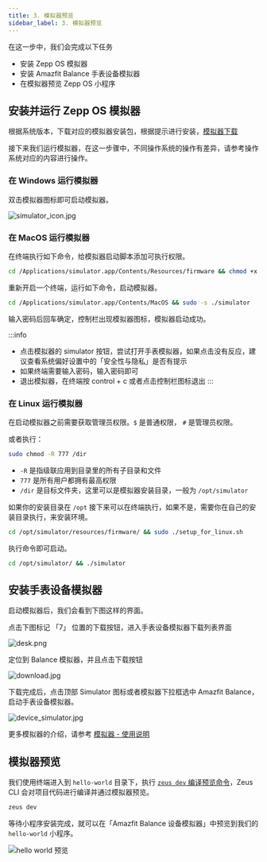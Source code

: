 ```yaml
---
title: 3. 模拟器预览
sidebar_label: 3. 模拟器预览
---
```


在这一步中，我们会完成以下任务

- 安装 Zepp OS 模拟器
- 安装 Amazfit Balance 手表设备模拟器
- 在模拟器预览 Zepp OS 小程序

## 安装并运行 Zepp OS 模拟器

根据系统版本，下载对应的模拟器安装包，根据提示进行安装，[模拟器下载](../tools/simulator/download.md)

接下来我们运行模拟器，在这一步骤中，不同操作系统的操作有差异，请参考操作系统对应的内容进行操作。

### 在 Windows 运行模拟器

双击模拟器图标即可启动模拟器。

![simulator_icon.jpg](/img/simulator/simulator_icon.jpg)

### 在 MacOS 运行模拟器

在终端执行如下命令，给模拟器启动脚本添加可执行权限。

```sh
cd /Applications/simulator.app/Contents/Resources/firmware && chmod +x ./start_qemu.sh
```

重新开启一个终端，运行如下命令，启动模拟器。

```sh
cd /Applications/simulator.app/Contents/MacOS && sudo -s ./simulator
```

输入密码后回车确定，控制栏出现模拟器图标，模拟器启动成功。

:::info

- 点击模拟器的 simulator 按钮，尝试打开手表模拟器，如果点击没有反应，建议查看系统偏好设置中的「安全性与隐私」是否有提示
- 如果终端需要输入密码，输入密码即可
- 退出模拟器，在终端按 control + c 或者点击控制栏图标退出
:::

### 在 Linux 运行模拟器

在启动模拟器之前需要获取管理员权限。`$` 是普通权限， `#` 是管理员权限。

或者执行：

```bash
sudo chmod -R 777 /dir
```

- `-R` 是指级联应用到目录里的所有子目录和文件
- `777` 是所有用户都拥有最高权限
- `/dir` 是目标文件夹，这里可以是模拟器安装目录，一般为 `/opt/simulator`

如果你的安装目录在 `/opt` 接下来可以在终端执行，如果不是，需要你在自己的安装目录执行，来安装环境。

```sh
cd /opt/simulator/resources/firmware/ && sudo ./setup_for_linux.sh
```

执行命令即可启动。

```sh
cd /opt/simulator/ && ./simulator
```

## 安装手表设备模拟器

启动模拟器后，我们会看到下图这样的界面。

点击下图标记 「7」 位置的下载按钮，进入手表设备模拟器下载列表界面

![desk.png](/img/simulator/interface.png)

定位到 Balance 模拟器，并且点击下载按钮

![download.jpg](/img/docs/quick-start/simulator_download.jpg)

下载完成后，点击顶部 Simulator 图标或者模拟器下拉框选中 Amazfit Balance，启动手表设备模拟器。

![device_simulator.jpg](/img/docs/quick-start/simulator_run.jpg)

更多模拟器的介绍，请参考 [模拟器 - 使用说明](../../guides/tools/simulator/index.md)

## 模拟器预览

我们使用终端进入到 `hello-world` 目录下，执行 [`zeus dev` 编译预览命令](../../guides/tools/cli/index.md#zeus-dev-编译预览模拟器)，Zeus CLI 会对项目代码进行编译并通过模拟器预览。

```sh
zeus dev
```

等待小程序安装完成，就可以在「Amazfit Balance 设备模拟器」中预览到我们的 `hello-world` 小程序。

![hello world 预览](/img/docs/quick-start/simulator_project_preview.jpg)
